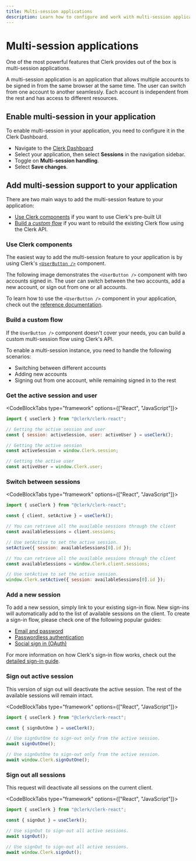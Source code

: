 ```yaml
---
title: Multi-session applications
description: Learn how to configure and work with multi-session applications
---
```


# Multi-session applications

One of the most powerful features that Clerk provides out of the box is multi-session applications.

A multi-session application is an application that allows multiple accounts to be signed in from the same browser at the same time. The user can switch from one account to another seamlessly. Each account is independent from the rest and has access to different resources.

## Enable multi-session in your application

To enable multi-session in your application, you need to configure it in the Clerk Dashboard.

- Navigate to the [Clerk Dashboard](https://dashboard.clerk.com/last-active?path=sessions)
- Select your application, then select **Sessions** in the navigation sidebar.
- Toggle on **Multi-session handling**.
- Select **Save changes**.

## Add multi-session support to your application

There are two main ways to add the multi-session feature to your application:
- [Use Clerk components](#use-clerk-components) if you want to use Clerk's pre-built UI
- [Build a *custom flow*](#build-a-custom-flow) if you want to rebuild the existing Clerk flow using the Clerk API.

### Use Clerk components

The easiest way to add the multi-session feature to your application is by using Clerk's [`<UserButton />`](/docs/components/user/user-button) component.

The following image demonstrates the `<UserButton />` component with two accounts signed in. The user can switch between the two accounts, add a new account, or sign out from one or all accounts.

<Images
  width={440}
  height={479}
  src="/docs/images/custom-flows/user-button-multisession.jpg"
  alt="The User Button component with multiple accounts signed in."
/>

To learn how to use the `<UserButton />` component in your application, check out the [reference documentation](/docs/components/user/user-button).

### Build a custom flow

If the `UserButton />` component doesn't cover your needs, you can build a custom multi-session flow using Clerk's API.

To enable a multi-session instance, you need to handle the following scenarios:

- Switching between different accounts
- Adding new accounts
- Signing out from one account, while remaining signed in to the rest

### Get the active session and user

<CodeBlockTabs type="framework" options={["React", "JavaScript"]}>
```jsx
import { useClerk } from "@clerk/clerk-react";

// Getting the active session and user
const { session: activeSession, user: activeUser } = useClerk();
```

```js
// Getting the active session
const activeSession = window.Clerk.session;

// Getting the active user
const activeUser = window.Clerk.user;
```
</CodeBlockTabs>

### Switch between sessions

<CodeBlockTabs type="framework" options={["React", "JavaScript"]}>
```jsx
import { useClerk } from "@clerk/clerk-react";

const { client, setActive } = useClerk();

// You can retrieve all the available sessions through the client
const availableSessions = client.sessions;

// Use setActive to set the active session.
setActive({ session: availableSessions[0].id });
```

```js
// You can retrieve all the available sessions through the client
const availableSessions = window.Clerk.client.sessions;

// Use setActive to set the active session.
window.Clerk.setActive({ session: availableSessions[0].id });
```
</CodeBlockTabs>

### Add a new session

To add a new session, simply link to your existing sign-in flow. New sign-ins will automatically add to the list of available sessions on the client. To create a sign-in flow, please check one of the following popular guides:

- [Email and password](/docs/custom-flows/email-password)
- [Passwordless authentication](/docs/custom-flows/email-sms-otp)
- [Social sign in (OAuth)](/docs/authentication/social-connections/oauth)

For more information on how Clerk's sign-in flow works, check out the [detailed sign-in guide](/docs/custom-flows/overview#sign-in-flow).

### Sign out active session

This version of sign out will deactivate the active session. The rest of the available sessions will remain intact.

<CodeBlockTabs type="framework" options={["React", "JavaScript"]}>
```jsx
import { useClerk } from "@clerk/clerk-react";

const { signOutOne } = useClerk();

// Use signOutOne to sign-out only from the active session.
await signOutOne();
```

```js
// Use signOutOne to sign-out only from the active session.
await window.Clerk.signOutOne();
```
</CodeBlockTabs>

### Sign out all sessions

This request will deactivate all sessions on the current client.

<CodeBlockTabs type="framework" options={["React", "JavaScript"]}>
```jsx
import { useClerk } from "@clerk/clerk-react";

const { signOut } = useClerk();

// Use signOut to sign-out all active sessions.
await signOut();
```

```js
// Use signOut to sign-out all active sessions.
await window.Clerk.signOut();
```
</CodeBlockTabs>
